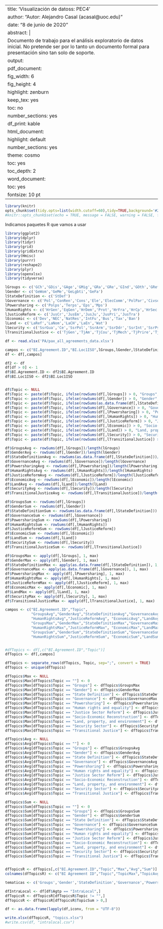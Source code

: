 
---
title: 'Visualización de datoss: PEC4'
author: "Autor: Alejandro Casal (acasal@uoc.edu)"
date: "8 de junio de 2020"
abstract: |
   Documento de trabajo para el análisis exploratorio de datos inicial. No pretende ser por lo tanto un documento formal para presentación sino tan solo de soporte.
output:
  pdf_document:
    fig_width: 6
    fig_height: 4
    highlight: zenburn
    keep_tex: yes
    toc: no
    number_sections: yes
    df_print: kable
  html_document:
    highlight: default
    number_sections: yes
    theme: cosmo
    toc: yes
    toc_depth: 2
  word_document: 
    toc: yes
fontsize: 10 pt
---




```{r setup, include=FALSE}

library(knitr)
opts_chunk$set(tidy.opts=list(width.cutoff=60),tidy=TRUE,background='#222222',echo=TRUE,message=FALSE,warning=FALSE,fig.width =7, fontsize='10pt')
#knitr::opts_chunk$set(echo = TRUE, message = FALSE, warning = FALSE, fig.width =7, tidy = TRUE, tidy.opts = list(blank = FALSE, width.cutoff = 60))
```

Indicamos paquetes R que vamos a usar 

```{r}
library(ggplot2)
library(dplyr)
library(tidyr)
library(grid)
library(gridExtra)
library(Hmisc)
library(purrr)
library(reshape2)
library(plyr)
library(openxlsx)
library(tidyverse) 
```

```{r}
lGroups <- c('GCh','GDis','GAge','GMig','GRa','GRe','GInd','GOth','GRef','GSoc')
lGender <- c('GeWom','GeMe','GeLgbti','GeFa')
lStateDefinition <- c('StDef')
lGovernance <- c('Pol','ConRen','Cons','Ele','ElecComm','PolPar','Civso','Tral','Pubad')
lPowersharing <- c('Polps','Terps','Eps','Mps')
lHumanRights <- c('HrGen','EqGen','HrDem','Prot','HrFra','HrCp','HrSec','HrNi','HrIi','HrMob','HrDet','Med','HrCit')
lJusticeReform <- c('JusCr','JusEm','JusJu','JusPri','JusTra')
lEconomic <- c('Dev','NEC','NatRes','IntFu','Bus','Tax','Ban')
lLand <- c('LaRef','LaNom','LaCH','LaEn','Wat')
lSecurity <- c('SsrGua','Ce','SsrPol','SsrArm','SsrDdr','SsrInt','SsrPsf','SsrFf','Cor','SsrCrOcr','SsrDrugs','Terr')
lTransitionalJustice <- c('TjGen','TjAm','TjCou','TjMech','TjPrire','TjVet','TjVic','TjMis','TjRep','TjNR')

df <- read.xlsx('PA/pax_all_agreements_data.xlsx')

campos <- c("BI.Agreement.ID","BI.Loc1ISO",lGroups,lGender,lStateDefinition,lGovernance,lPowersharing,lHumanRights,lJusticeReform,lEconomic,lLand,lSecurity,lTransitionalJustice)
df <- df[,campos]

df2 <- df
df[df > 0] <- 1
df$BI.Agreement.ID <- df2$BI.Agreement.ID
df$BI.Loc1ISO <- df2$BI.Loc1ISO


df$Topic <- NULL
df$Topic <- paste(df$Topic, ifelse(rowSums(df[,lGroups]) > 0, "Groups", ""),sep=";" )
df$Topic <- paste(df$Topic, ifelse(rowSums(df[,lGender]) > 0, "Gender", ""),sep=";" )
df$Topic <- paste(df$Topic, ifelse(rowSums(as.data.frame(df[,lStateDefinition]) > 0), "State Definition", ""),sep=";" )
df$Topic <- paste(df$Topic, ifelse(rowSums(df[,lGovernance]) > 0, "Governance", ""),sep=";" )
df$Topic <- paste(df$Topic, ifelse(rowSums(df[,lPowersharing]) > 0, "Powersharing", ""),sep=";" )
df$Topic <- paste(df$Topic, ifelse(rowSums(df[,lHumanRights]) > 0, "Human rights and equality", ""),sep=";" )
df$Topic <- paste(df$Topic, ifelse(rowSums(df[,lJusticeReform]) > 0, "Justice Sector Reform", ""),sep=";" )
df$Topic <- paste(df$Topic, ifelse(rowSums(df[,lEconomic]) > 0, "Socio-Economic Reconstruction", ""),sep=";" )
df$Topic <- paste(df$Topic, ifelse(rowSums(df[,lLand]) > 0, "Land, property, and environment", ""),sep=";" )
df$Topic <- paste(df$Topic, ifelse(rowSums(df[,lSecurity]) > 0, "Security Sector", ""),sep=";" )
df$Topic <- paste(df$Topic, ifelse(rowSums(df[,lTransitionalJustice]) > 0, "Transitional Justice", ""),sep=";" )

df$GroupsAvg <- rowSums(df[,lGroups])/length(lGroups)
df$GenderAvg <- rowSums(df[,lGender])/length(lGender)
df$StateDefinitionAvg <- rowSums(as.data.frame(df[,lStateDefinition]))/length(lStateDefinition)
df$GovernanceAvg <- rowSums(df[,lGovernance])/length(lGovernance)
df$PowersharingAvg <- rowSums(df[,lPowersharing])/length(lPowersharing)
df$HumanRightsAvg <- rowSums(df[,lHumanRights])/length(lHumanRights)
df$JusticeReformAvg <- rowSums(df[,lJusticeReform])/length(lJusticeReform)
df$EconomicAvg <- rowSums(df[,lEconomic])/length(lEconomic)
df$LandAvg <- rowSums(df[,lLand])/length(lLand)
df$SecurityAvg <- rowSums(df[,lSecurity])/length(lSecurity)
df$TransitionalJusticeAvg <- rowSums(df[,lTransitionalJustice])/length(lTransitionalJustice)

df$GroupsSum <- rowSums(df[,lGroups])
df$GenderSum <- rowSums(df[,lGender])
df$StateDefinitionSum <- rowSums(as.data.frame(df[,lStateDefinition]))
df$GovernanceSum <- rowSums(df[,lGovernance])
df$PowersharingSum <- rowSums(df[,lPowersharing])
df$HumanRightsSum <- rowSums(df[,lHumanRights])
df$JusticeReformSum <- rowSums(df[,lJusticeReform])
df$EconomicSum <- rowSums(df[,lEconomic])
df$LandSum <- rowSums(df[,lLand])
df$SecuritySum <- rowSums(df[,lSecurity])
df$TransitionalJusticeSum <- rowSums(df[,lTransitionalJustice])

df$GroupsMax <- apply(df[,lGroups], 1, max)
df$GenderMax <- apply(df[,lGender], 1, max)
df$StateDefinitionMax <- apply(as.data.frame(df[,lStateDefinition]), 1, max)
df$GovernanceMax <- apply(as.data.frame(df[,lGovernance]), 1, max)
df$PowersharingMax <- apply(df[,lPowersharing], 1, max)
df$HumanRightsMax <- apply(df[,lHumanRights], 1, max)
df$JusticeReformMax <- apply(df[,lJusticeReform], 1, max)
df$EconomicMax <- apply(df[,lEconomic], 1, max)
df$LandMax <- apply(df[,lLand], 1, max)
df$SecurityMax <- apply(df[,lSecurity], 1, max)
df$TransitionalJusticeMax <- apply(df[,lTransitionalJustice], 1, max)

campos <- c("BI.Agreement.ID","Topic",
            "GroupsAvg","GenderAvg","StateDefinitionAvg","GovernanceAvg","PowersharingAvg",
            "HumanRightsAvg","JusticeReformAvg", "EconomicAvg","LandAvg","SecurityAvg","TransitionalJusticeAvg",
            "GroupsMax","GenderMax","StateDefinitionMax","GovernanceMax","PowersharingMax",
            "HumanRightsMax","JusticeReformMax", "EconomicMax","LandMax","SecurityMax","TransitionalJusticeMax",
            "GroupsSum","GenderSum","StateDefinitionSum","GovernanceSum","PowersharingSum",
            "HumanRightsSum","JusticeReformSum", "EconomicSum","LandSum","SecuritySum","TransitionalJusticeSum")


#dfTopics <- df[,c("BI.Agreement.ID","Topic")]
dfTopics <- df[,campos]

dfTopics <- separate_rows(dfTopics, Topic, sep=";", convert = TRUE)
dfTopics <- unique(dfTopics)

dfTopics$Max <- NULL
dfTopics$Max[dfTopics$Topic == ""] <- 0
dfTopics$Max[dfTopics$Topic == "Groups"] <- dfTopics$GroupsMax
dfTopics$Max[dfTopics$Topic == "Gender"] <- dfTopics$GenderMax
dfTopics$Max[dfTopics$Topic == "State Definition"] <- dfTopics$StateDefinitionMax
dfTopics$Max[dfTopics$Topic == "Governance"] <- dfTopics$GovernanceMax
dfTopics$Max[dfTopics$Topic == "Powersharing"] <- dfTopics$PowersharingMax
dfTopics$Max[dfTopics$Topic == "Human rights and equality"] <- dfTopics$HumanRightsMax
dfTopics$Max[dfTopics$Topic == "Justice Sector Reform"] <- dfTopics$JusticeReformMax
dfTopics$Max[dfTopics$Topic == "Socio-Economic Reconstruction"] <- dfTopics$EconomicMax
dfTopics$Max[dfTopics$Topic == "Land, property, and environment"] <- dfTopics$LandMax
dfTopics$Max[dfTopics$Topic == "Security Sector"] <- dfTopics$SecurityMax
dfTopics$Max[dfTopics$Topic == "Transitional Justice"] <- dfTopics$TransitionalJusticeMax

dfTopics$Avg <- NULL
dfTopics$Avg[dfTopics$Topic == ""] <- 0
dfTopics$Avg[dfTopics$Topic == "Groups"] <- dfTopics$GroupsAvg
dfTopics$Avg[dfTopics$Topic == "Gender"] <- dfTopics$GenderAvg
dfTopics$Avg[dfTopics$Topic == "State Definition"] <- dfTopics$StateDefinitionAvg
dfTopics$Avg[dfTopics$Topic == "Governance"] <- dfTopics$GovernanceAvg
dfTopics$Avg[dfTopics$Topic == "Powersharing"] <- dfTopics$PowersharingAvg
dfTopics$Avg[dfTopics$Topic == "Human rights and equality"] <- dfTopics$HumanRightsAvg
dfTopics$Avg[dfTopics$Topic == "Justice Sector Reform"] <- dfTopics$JusticeReformAvg
dfTopics$Avg[dfTopics$Topic == "Socio-Economic Reconstruction"] <- dfTopics$EconomicAvg
dfTopics$Avg[dfTopics$Topic == "Land, property, and environment"] <- dfTopics$LandAvg
dfTopics$Avg[dfTopics$Topic == "Security Sector"] <- dfTopics$SecurityAvg
dfTopics$Avg[dfTopics$Topic == "Transitional Justice"] <- dfTopics$TransitionalJusticeAvg

dfTopics$Sum <- NULL
dfTopics$Sum[dfTopics$Topic == ""] <- 0
dfTopics$Sum[dfTopics$Topic == "Groups"] <- dfTopics$GroupsSum
dfTopics$Sum[dfTopics$Topic == "Gender"] <- dfTopics$GenderSum
dfTopics$Sum[dfTopics$Topic == "State Definition"] <- dfTopics$StateDefinitionSum
dfTopics$Sum[dfTopics$Topic == "Governance"] <- dfTopics$GovernanceSum
dfTopics$Sum[dfTopics$Topic == "Powersharing"] <- dfTopics$PowersharingSum
dfTopics$Sum[dfTopics$Topic == "Human rights and equality"] <- dfTopics$HumanRightsSum
dfTopics$Sum[dfTopics$Topic == "Justice Sector Reform"] <- dfTopics$JusticeReformSum
dfTopics$Sum[dfTopics$Topic == "Socio-Economic Reconstruction"] <- dfTopics$EconomicSum
dfTopics$Sum[dfTopics$Topic == "Land, property, and environment"] <- dfTopics$LandSum
dfTopics$Sum[dfTopics$Topic == "Security Sector"] <- dfTopics$SecuritySum
dfTopics$Sum[dfTopics$Topic == "Transitional Justice"] <- dfTopics$TransitionalJusticeSum


dfTopicsR <- dfTopics[,c("BI.Agreement.ID","Topic","Max","Avg","Sum")]
colnames(dfTopicsR) <- c("BI Agreement ID","Topic","TopicMax","TopicAvg","TopicSum")

tematicas <- c('Groups','Gender','StateDefinition','Governance','Powersharing','HumanRights', 'JusticeReform', 'Economic','Land','Security','TransitionalJustice')

dfIntraLocal <- df[df$Agtp == "IntraLocal",]
dfTopicsR <- dfTopicsR[dfTopicsR$Topic != "",]
dfTopicsR <- dfTopicsR[dfTopicsR$TopicSum > 0,]

df <- as.data.frame(lapply(df,iconv, from = "UTF-8"))

write.xlsx(dfTopicsR, "topics.xlsx")
#write.csv(df, "intralocal.csv")

```